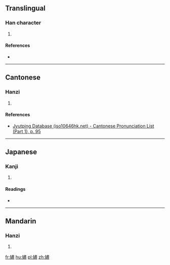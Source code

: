 ==Translingual==

===Han character===
{{Han char|rn=38|rad=女|as=14|sn=17|four=4541<sub>7</sub>|canj=女中一廿 (VLMT)|ids=⿰[[女]][[盡]]}}

# {{defn|Han|sort=女14}}

====References====
* {{Han ref|kx=0272.330|dkj=06815|hdz=21088.030|uh=5B27|ud=23335|bh=ECD3|bd=60627}}

----

==Cantonese==

===Hanzi===
{{yue-hanzi|jyut=[[zeon6]]|y=jeun6}}

# {{defn|lang=yue|sort=女14}}

====References====
* [http://www.iso10646hk.net/jp/document/download.jsp Jyutping Database (iso10646hk.net) - Cantonese Pronunciation List (Part 1), p. 95]

----

==Japanese==

===Kanji===
{{ja-kanji|grade=|rs=女14}}

# {{defn|lang=ja|sort=女14}}

====Readings====
* {{ja-readings|on=[[しん]] (shin), [[じん]] (jin)|kun=}}

----

==Mandarin==

===Hanzi===
{{cmn-hanzi|pin=[[jìn]] ([[jin4]])|wg=chin<sup>4</sup>}}

# {{defn|lang=cmn|sort=女14}}

[[fr:嬧]]
[[hu:嬧]]
[[pl:嬧]]
[[zh:嬧]]